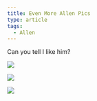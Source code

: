 ```yaml
---
title: Even More Allen Pics
type: article
tags:
  - Allen
---
```


Can you tell I like him?

![](/myblogpics/allen01_day3.jpg)

![](/myblogpics/allen02_day3.jpg)

![](/myblogpics/daddyholdingallen01.jpg)
